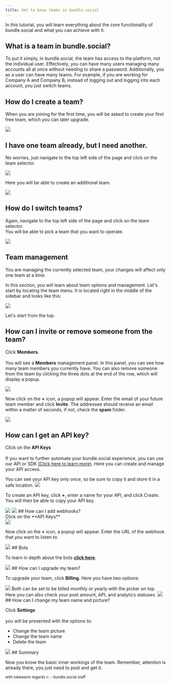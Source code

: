 ```yaml
---
title: Get to know teams in bundle.social
---
```


In this tutorial, you will learn everything about the core functionality of bundle.social and what you can achieve with it.

## What is a team in bundle.social?

To put it simply, in bundle.social, the team has access to the platform, not the individual user. Effectively, you can have many users managing many accounts all at once without needing to share a password. Additionally, you as a user can have many teams. For example, if you are working for Company A and Company B, instead of logging out and logging into each account, you just switch teams.

## How do I create a team?

When you are joining for the first time, you will be asked to create your first free team, which you can later upgrade.

<Frame type='glass'>
  <img src='/images/knowledge/teams/001_teams.png' />
</Frame>

## I have one team already, but I need another.

No worries, just navigate to the top left side of the page and click on the team selector.

<Frame type='glass'>
  <img src='/images/knowledge/teams/002_teams.png' />
</Frame>

Here you will be able to create an additional team.

<Frame type='glass'>
  <img src='/images/knowledge/teams/003_teams.png' />
</Frame>

## How do I switch teams?

Again, navigate to the top left side of the page and click on the team selector.<br />
You will be able to pick a team that you want to operate.

<Frame type='glass'>
  <img src='/images/knowledge/teams/004_teams.png' />
</Frame>

## Team management

<Tip>
  You are managing the currently selected team, your changes will affect only
  one team at a time.
</Tip>

In this section, you will learn about team options and management. Let's start by locating the team menu.
It is located right in the middle of the sidebar and looks like this:

<Frame type='glass'>
  <img src='/images/knowledge/teams/005_teams.png' />
</Frame>

Let's start from the top.

## How can I invite or remove someone from the team?

Click **Members**. <br /> <br />
You will see a **Members** management panel. In this panel, you can see how many team members you currently have. You can also remove someone from the team by clicking the three dots at the end of the row, which will display a popup.

<Frame type='glass'>
  <img src='/images/knowledge/teams/006_teams.png' />
</Frame>

Now click on the **+** icon, a popup will appear. Enter the email of your future
team member and click **Invite**. The addressee should receive an email within a
matter of seconds, if not, check the **spam** folder.

<Frame type='glass'>
  <img src='/images/knowledge/teams/007_teams.png' />
</Frame>

## How can I get an API key?

Click on the **API Keys** <br /><br/>
If you want to further automate your bundle.social experience, you can use our API or SDK
[(Click here to learn more)](/api-reference/introduction).
Here you can create and manage your API access.

<Warning>
  You can see your API key only once, so be sure to copy it and store it in a
  safe location.
</Warning>

<Frame type='glass'>
  <img src='/images/knowledge/teams/008_teams.png' />
</Frame>

To create an API key, click **+**, enter a name for your API, and click Create. You will then be able to copy your API key.

<CardGroup cols={2}>
  <Card>
    <Frame type='glass'>
      <img src='/images/knowledge/teams/009_teams.png' />
    </Frame>
  </Card>
  <Card>
    <Frame type='glass'>
      <img src='/images/knowledge/teams/010_teams.png' />
    </Frame>
  </Card>
</CardGroup>
## How can I add webhooks? <br />
Click on the **API Keys** <br />

<Frame type='glass'>
  <img src='/images/knowledge/teams/011_teams.png' />
</Frame>

Now click on the **+** icon, a popup will appear. Enter the URL of the webhook that you want to listen to.

<Frame type='glass'>
  <img src='/images/knowledge/teams/012_teams.png' />
</Frame>
## Bots

To learn in depth about the bots [**click here**](/knowledge/posts/dc-slack-bots).

<Frame type='glass'>
  <img src='/images/knowledge/teams/013_teams.png' />
</Frame>
## How can I upgrade my team?

To upgrade your team, click **Billing**. Here you have two options:

<Frame type='glass'>
  <img src='/images/knowledge/teams/014_teams.png' />
</Frame>
Both can be set to be billed monthly or yearly with the picker on top. Here you can
also check your post amount, API, and analytics statuses.
<Frame type='glass'>
  <img src='/images/knowledge/teams/015_teams.png' />
</Frame>
## How can I change my team name and picture?

Click **Settings** <br/> <br/>
you will be presented with the options to:

- Change the team picture
- Change the team name
- Delete the team

<Frame type='glass'>
  <img src='/images/knowledge/teams/016_teams.png' />
</Frame>
## Summary

Now you know the basic inner workings of the team. Remember, attention is already there, you just need to post and get it.

<sub>with lukewarm regards c: - bundle.social staff</sub>
